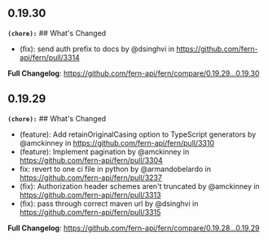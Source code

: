 ## 0.19.30
**`(chore):`** ## What's Changed
* (fix): send auth prefix to docs by @dsinghvi in https://github.com/fern-api/fern/pull/3314


**Full Changelog**: https://github.com/fern-api/fern/compare/0.19.29...0.19.30

## 0.19.29
**`(chore):`** ## What's Changed
* (feature): Add retainOriginalCasing option to TypeScript generators by @amckinney in https://github.com/fern-api/fern/pull/3310
* (feature): Implement pagination by @amckinney in https://github.com/fern-api/fern/pull/3304
* fix: revert to one ci file in python by @armandobelardo in https://github.com/fern-api/fern/pull/3237
* (fix): Authorization header schemes aren't truncated by @amckinney in https://github.com/fern-api/fern/pull/3313
* (fix): pass through correct maven url by @dsinghvi in https://github.com/fern-api/fern/pull/3315


**Full Changelog**: https://github.com/fern-api/fern/compare/0.19.28...0.19.29

